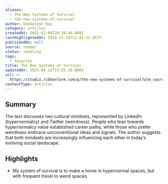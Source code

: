 ```yaml
---
aliases:
  - The New Systems of Survival
  - the-new-systems-of-survival
author: Venkatesh Rao
category: articles
createdAt: 2025-02-09T20:38:46.000Z
lastHighlightedOn: 2024-11-16T21:41:22.057Z
publishedOn: null
source: reader
status: seedling
tags:
  - favorite
title: The New Systems of Survival
updatedAt: 2025-04-12T15:55:16.000Z
url: >-
  https://studio.ribbonfarm.com/p/the-new-systems-of-survival?utm_source=post-email-title&publication_id=9973&post_id=147528456&utm_campaign=email-post-title&isFreemail=true&r=og9hp&triedRedirect=true&utm_medium=email
contentType: articles
---
```

## Summary

The text discusses two cultural mindsets, represented by LinkedIn (hypernormalcy) and Twitter (weirdness). People who lean towards hypernormalcy value established career paths, while those who prefer weirdness embrace unconventional ideas and signals. The author suggests that both mindsets are increasingly influencing each other in today’s evolving social landscape.

## Highlights

- My system of survival is to make a home in hypernormal spaces, but with frequent travel to weird spaces.
